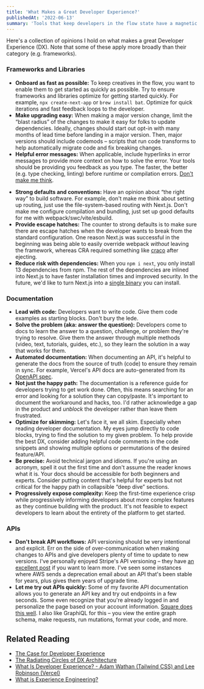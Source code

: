 ```yaml
---
title: 'What Makes a Great Developer Experience?'
publishedAt: '2022-06-13'
summary: 'Tools that keep developers in the flow state have a magnetic force. An often unexplainable, invisible pull that attracts and retains them to certain products. This pull is Developer Experience (DX).'
---
```


Here's a collection of opinions I hold on what makes a great Developer Experience (DX). Note that some of these apply more broadly than their category (e.g. frameworks).

<StaticTweet id='1476237583105601538' />

### Frameworks and Libraries

- **Onboard as fast as possible:** To keep creatives in the flow, you want to enable them to get started as quickly as possible. Try to ensure frameworks and libraries optimize for getting started quickly. For example, `npx create-next-app` or `brew install bat`. Optimize for quick iterations and fast feedback loops to the developer.
- **Make upgrading easy:** When making a major version change, limit the “blast radius” of the changes to make it easy for folks to update dependencies. Ideally, changes should start out opt-in with many months of lead time before landing in a major version. Then, major versions should include codemods – scripts that run code transforms to help automatically migrate code and fix breaking changes.
- **Helpful error messages:** When applicable, include hyperlinks in error messages to provide more context on how to solve the error. Your tools should be providing you feedback as you type. The faster, the better (e.g. type checking, linting) before runtime or compilation errors. [Don't make me think](https://www.swyx.io/write-errors-that-don-t-make-me-think-24hg).

<StaticTweet id='1124787522909949952' />

- **Strong defaults and conventions:** Have an opinion about “the right way” to build software. For example, don't make me think about setting up routing, just use the file-system-based routing with Next.js. Don't make me configure compilation and bundling, just set up good defaults for me with webpack/swc/vite/esbuild.
- **Provide escape hatches:** The counter to strong defaults is to make sure there are escape hatches when the developer wants to break from the standard configuration. One reason Next.js was successful in the beginning was being able to easily override webpack _without_ leaving the framework, whereas CRA required something like [craco](https://github.com/gsoft-inc/craco) after ejecting.
- **Reduce risk with dependencies:** When you `npm i next`, you only install 13 dependencies from npm. The rest of the dependencies are inlined into Next.js to have faster installation times and improved security. In the future, we'd like to turn Next.js into a [single binary](/blog/rust) you can install.

### Documentation

- **Lead with code:** Developers want to write code. Give them code examples as starting blocks. Don't bury the lede.
- **Solve the problem (aka: answer the question):** Developers come to docs to learn the answer to a question, challenge, or problem they're trying to resolve. Give them the answer through multiple methods (video, text, tutorials, guides, etc.), so they learn the solution in a way that works for them.
- **Automated documentation:** When documenting an API, it's helpful to generate the docs from the source of truth (code) to ensure they remain in sync. For example, Vercel's API docs are auto-generated from its [OpenAPI spec](https://swagger.io/specification/).
- **Not just the happy path:** The documentation is a reference guide for developers trying to get work done. Often, this means searching for an error and looking for a solution they can copy/paste. It's important to document the workaround and hacks, too. I'd rather acknowledge a gap in the product and _unblock_ the developer rather than leave them frustrated.
- **Optimize for skimming:** Let's face it, we all skim. Especially when reading developer documentation. My eyes jump directly to code blocks, trying to find the solution to my given problem. To help provide the best DX, consider adding helpful code comments in the code snippets and showing multiple options or permutations of the desired feature/API.
- **Be precise:** Avoid technical jargon and idioms. If you're using an acronym, spell it out the first time and don't assume the reader knows what it is. Your docs should be accessible for both beginners and experts. Consider putting content that's helpful for experts but not critical for the happy path in collapsible “deep dive” sections.
- **Progressively expose complexity:** Keep the first-time experience crisp while progressively informing developers about more complex features as they continue building with the product. It's not feasible to expect developers to learn about the entirety of the platform to get started.

<StaticTweet id='1258579119740248066' />

### APIs

- **Don't break API workflows:** API versioning should be very intentional and explicit. Err on the side of over-communication when making changes to APIs and give developers plenty of time to update to new versions. I've personally enjoyed Stripe's API versioning – they have [an excellent post](https://stripe.com/blog/api-versioning) if you want to learn more. I've seen some instances where AWS sends a deprecation email about an API that's been stable for years, plus gives them years of upgrade time.
- **Let me try out APIs quickly:** Some of my favorite API documentation allows you to generate an API key and try out endpoints in a few seconds. Some even recognize that you're already logged in and personalize the page based on your account information. [Square does this well](https://developer.squareup.com/explorer/square). I also like GraphiQL for this – you view the entire graph schema, make requests, run mutations, format your code, and more.

<StaticTweet id='1471351025252519936' />

## Related Reading

- [The Case for Developer Experience](https://future.com/the-case-for-developer-experience/)
- [The Radiating Circles of DX Architecture](https://dx.tips/circles)
- [What Is Developer Experience? - Adam Wathan (Tailwind CSS) and Lee Robinson (Vercel)](https://developerexperience.buzzsprout.com/1806381/8744993)
- [What is Experience Engineering?](https://quobix.com/articles/experience-engineering/)
